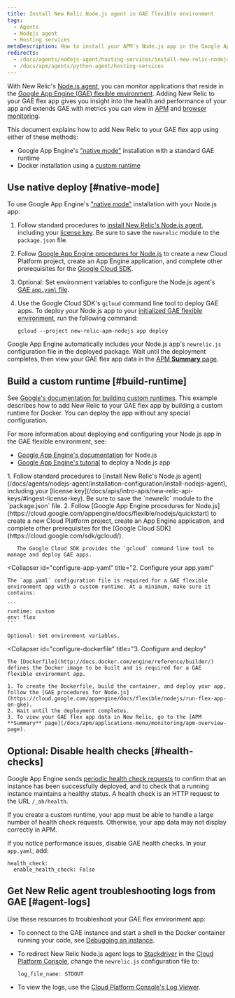 ```yaml
---
title: Install New Relic Node.js agent in GAE flexible environment
tags:
  - Agents
  - Nodejs agent
  - Hosting services
metaDescription: How to install your APM's Node.js app in the Google App Engine (GAE) flexible environment.
redirects:
  - /docs/agents/nodejs-agent/hosting-services/install-new-relic-nodejs-agent-gae-flexible-environment
  - /docs/apm/agents/python-agent/hosting-services
---
```


With New Relic's [Node.js agent](/docs/agents/nodejs-agent/getting-started/introduction-new-relic-nodejs), you can monitor applications that reside in the [Google App Engine (GAE) flexible environment](https://cloud.google.com/appengine/docs/flexible/nodejs/). Adding New Relic to your GAE flex app gives you insight into the health and performance of your app and extends GAE with metrics you can view in [APM](/docs/apm/new-relic-apm/getting-started/introduction-new-relic-apm) and [browser monitoring](/docs/browser/new-relic-browser/getting-started/introduction-new-relic-browser).

This document explains how to add New Relic to your GAE flex app using either of these methods:

* Google App Engine's ["native mode"](/docs/accounts-partnerships/partnerships/google-cloud-platform-gcp/google-app-engine-environment#native-mode) installation with a standard GAE runtime
* Docker installation using a [custom runtime](https://cloud.google.com/appengine/docs/flexible/custom-runtimes/about-custom-runtimes)

## Use native deploy [#native-mode]

To use Google App Engine's ["native mode"](/docs/accounts-partnerships/partnerships/google-cloud-platform-gcp/google-app-engine-environment#native-mode) installation with your Node.js app:

1. Follow standard procedures to [install New Relic's Node.js agent](/docs/agents/nodejs-agent/installation-configuration/install-nodejs-agent), including your [license key](/docs/apis/intro-apis/new-relic-api-keys/#ingest-license-key). Be sure to save the `newrelic` module to the `package.json` file.
2. Follow [Google App Engine procedures for Node.js](https://cloud.google.com/appengine/docs/flexible/nodejs/quickstart) to create a new Cloud Platform project, create an App Engine application, and complete other prerequisites for the [Google Cloud SDK](https://cloud.google.com/sdk/gcloud/).
3. Optional: Set environment variables to configure the Node.js agent's [GAE `app.yaml` file](https://cloud.google.com/appengine/docs/flexible/nodejs/configuring-your-app-with-app-yaml).
4. Use the Google Cloud SDK's `gcloud` command line tool to deploy GAE apps. To deploy your Node.js app to your [initialized GAE flexible environment](https://cloud.google.com/sdk/docs/initializing), run the following command:

   ```
   gcloud --project new-relic-apm-nodejs app deploy
   ```

Google App Engine automatically includes your Node.js app's `newrelic.js` configuration file in the deployed package. Wait until the deployment completes, then view your GAE flex app data in the [APM **Summary** page](/docs/apm/applications-menu/monitoring/apm-overview-page).

## Build a custom runtime [#build-runtime]

See [Google's documentation for building custom runtimes](https://cloud.google.com/appengine/docs/flexible/custom-runtimes/build). This example describes how to add New Relic to your GAE flex app by building a custom runtime for Docker. You can deploy the app without any special configuration.

For more information about deploying and configuring your Node.js app in the GAE flexible environment, see:

* [Google App Engine's documentation](https://cloud.google.com/appengine/docs/flexible/nodejs/) for Node.js
* [Google App Engine's tutorial](https://cloud.google.com/community/tutorials/run-expressjs-on-google-app-engine) to deploy a Node.js app

<CollapserGroup>
  <Collapser
    id="setup-gae"
    title="1. Set up the GAE project and install dependencies"
  >
    1. Follow standard procedures to [install New Relic's Node.js agent](/docs/agents/nodejs-agent/installation-configuration/install-nodejs-agent), including your [license key](/docs/apis/intro-apis/new-relic-api-keys/#ingest-license-key). Be sure to save the `newrelic` module to the `package.json` file.
    2. Follow [Google App Engine procedures for Node.js](https://cloud.google.com/appengine/docs/flexible/nodejs/quickstart) to create a new Cloud Platform project, create an App Engine application, and complete other prerequisites for the [Google Cloud SDK](https://cloud.google.com/sdk/gcloud/).

       The Google Cloud SDK provides the `gcloud` command line tool to manage and deploy GAE apps.
  </Collapser>

  <Collapser
    id="configure-app-yaml"
    title="2. Configure your app.yaml"
  >
    The `app.yaml` configuration file is required for a GAE flexible environment app with a custom runtime. At a minimum, make sure it contains:

    ```
    runtime: custom
    env: flex
    ```

    Optional: Set environment variables.
  </Collapser>

  <Collapser
    id="configure-dockerfile"
    title="3. Configure and deploy"
  >
    The [Dockerfile](http://docs.docker.com/engine/reference/builder/) defines the Docker image to be built and is required for a GAE flexible environment app.

    1. To create the Dockerfile, build the container, and deploy your app, follow the [GAE procedures for Node.js](https://cloud.google.com/appengine/docs/flexible/nodejs/run-flex-app-on-gke).
    2. Wait until the deployment completes.
    3. To view your GAE flex app data in New Relic, go to the [APM **Summary** page](/docs/apm/applications-menu/monitoring/apm-overview-page).
  </Collapser>
</CollapserGroup>

## Optional: Disable health checks [#health-checks]

Google App Engine sends [periodic health check requests](https://cloud.google.com/appengine/docs/flexible/go/configuring-your-app-with-app-yaml#health_checks) to confirm that an instance has been successfully deployed, and to check that a running instance maintains a healthy status. A health check is an HTTP request to the URL `/_ah/health`.

If you create a custom runtime, your app must be able to handle a large number of health check requests. Otherwise, your app data may not display correctly in APM.

If you notice performance issues, disable GAE health checks. In your `app.yaml`, add:

```
health_check:
  enable_health_check: False
```

## Get New Relic agent troubleshooting logs from GAE [#agent-logs]

Use these resources to troubleshoot your GAE flex environment app:

* To connect to the GAE instance and start a shell in the Docker container running your code, see [Debugging an instance](https://cloud.google.com/appengine/docs/flexible/go/debugging-an-instance).
* To redirect New Relic Node.js agent logs to [Stackdriver](http://cloud.google.com/logging/docs/view/logs_viewer_v2) in the [Cloud Platform Console](https://cloud.google.com/compute/docs/console), change the `newrelic.js` configuration file to:

  ```
  log_file_name: STDOUT
  ```
* To view the logs, use the [Cloud Platform Console's Log Viewer](https://cloud.google.com/appengine/docs/flexible/php/writing-application-logs).
